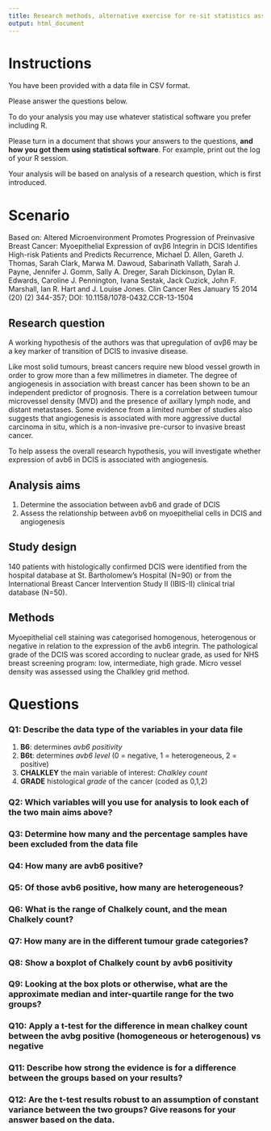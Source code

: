```yaml
---
title: Research methods, alternative exercise for re-sit statistics assignment
output: html_document
---
```


# Instructions

You have been provided with a data file in CSV format. 

Please answer the questions below.

To do your analysis you may use whatever statistical software you prefer including R. 

Please turn in a document that shows your answers to the questions, **and how you got them using statistical software**. For example, print out the log of your R session. 

Your analysis will be based on analysis of a research question, which is first introduced.

# Scenario

Based on: Altered Microenvironment Promotes Progression of Preinvasive Breast Cancer: Myoepithelial Expression of αvβ6 Integrin in DCIS Identifies High-risk Patients and Predicts Recurrence, Michael D. Allen, Gareth J. Thomas, Sarah Clark, Marwa M. Dawoud, Sabarinath Vallath, Sarah J. Payne, Jennifer J. Gomm, Sally A. Dreger, Sarah Dickinson, Dylan R. Edwards, Caroline J. Pennington, Ivana Sestak, Jack Cuzick, John F. Marshall, Ian R. Hart and J. Louise Jones. Clin Cancer Res January 15 2014 (20) (2) 344-357; DOI: 10.1158/1078-0432.CCR-13-1504


## Research question

A working hypothesis of the authors was that upregulation of αvβ6 may be a key marker of transition of DCIS to invasive disease. 

Like most solid tumours, breast cancers require new blood vessel growth in order to grow more than a few millimetres in diameter. The degree of angiogenesis in association with breast cancer has been shown to be an independent predictor of prognosis. There is a correlation between tumour microvessel density (MVD) and the presence of axillary lymph node, and distant metastases. Some evidence from a limited number of studies also suggests that angiogenesis is associated with more aggressive ductal carcinoma in situ, which is a non-invasive pre-cursor to invasive breast cancer. 

To help assess the overall research hypothesis, you will investigate whether expression of avb6 in DCIS is associated with angiogenesis.     

## Analysis aims

1. Determine the association between avb6 and grade of DCIS
2. Assess the relationship between avb6 on myoepithelial cells in DCIS and angiogenesis

## Study design 

140 patients with histologically confirmed DCIS were identified from the hospital database at St. Bartholomew’s Hospital (N=90) or from the International Breast Cancer Intervention Study II (IBIS-II) clinical trial database (N=50).

## Methods

Myoepithelial cell staining was categorised homogenous, heterogenous or negative in relation to the expression of the avb6 integrin. The pathological grade of the DCIS was scored according to nuclear grade, as used for NHS breast screening program: low, intermediate, high grade. Micro vessel density was assessed using the Chalkley grid method.

# Questions

### Q1: Describe the data type of the variables in your data file


1. **B6**: determines *avb6 positivity*
1. **B6t**: determines *avb6 level* (0 = negative, 1 = heterogeneous, 2 = positive)
1. **CHALKLEY** the main variable of interest: *Chalkley count*
1. **GRADE** histological *grade* of the cancer (coded as 0,1,2)

### Q2: Which variables will you use for analysis to look each of the two main aims above?

### Q3: Determine how many and the percentage samples have been excluded from the data file

### Q4: How many are avb6 positive?

### Q5: Of those avb6 positive, how many are heterogeneous?

### Q6: What is the range of Chalkely count, and the mean Chalkely count?

### Q7: How many are in the different tumour grade categories?

### Q8: Show a boxplot of Chalkely count by avb6 positivity

### Q9: Looking at the box plots or otherwise, what are the approximate median and inter-quartile range for the two groups?

### Q10: Apply a t-test for the difference in mean chalkey count between the avbg positive (homogeneous or heterogenous) vs negative

### Q11: Describe how strong the evidence is for a difference between the groups based on your  results?

### Q12: Are the t-test results robust to an assumption of constant variance between the two groups? Give reasons for your answer based on the data.

